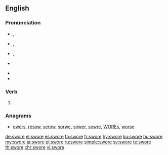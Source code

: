 ==English==

===Pronunciation===
* {{a|GenAm}} {{enPR|swôr}}, {{IPA|/swɔɹ/|lang=en}}
* {{a|RP}} {{enPR|swô}}, {{IPA|/swɔː/|lang=en}}
* {{a|rhotic|horse-hoarse}} {{enPR|swōr}}, {{IPA|/swo(ː)ɹ/|lang=en}}
* {{a|nonrhotic|horse-hoarse}} {{IPA|/swoə/|lang=en}}
* {{audio|En-us-swore.ogg|Audio (US)|lang=en}}
* {{rhymes|ɔː(ɹ)|lang=en}}

===Verb===
{{head|en|verb form}}

# {{en-simple past of|swear}}

===Anagrams===
* [[owers#English|owers]], [[resow#English|resow]], [[serow#English|serow]], [[sorwe#English|sorwe]], [[sower#English|sower]], [[sowre#English|sowre]], [[WOREs#English|WOREs]], [[worse#English|worse]]

[[de:swore]]
[[el:swore]]
[[es:swore]]
[[fa:swore]]
[[fr:swore]]
[[hy:swore]]
[[ku:swore]]
[[hu:swore]]
[[my:swore]]
[[ja:swore]]
[[pl:swore]]
[[ru:swore]]
[[simple:swore]]
[[sv:swore]]
[[te:swore]]
[[th:swore]]
[[chr:swore]]
[[vi:swore]]